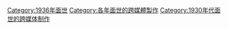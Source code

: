 [[Category:1936年面世|Category:1936年面世]]
[[Category:各年面世的跨媒體製作|Category:各年面世的跨媒體製作]]
[[Category:1930年代面世的跨媒体制作|Category:1930年代面世的跨媒体制作]]